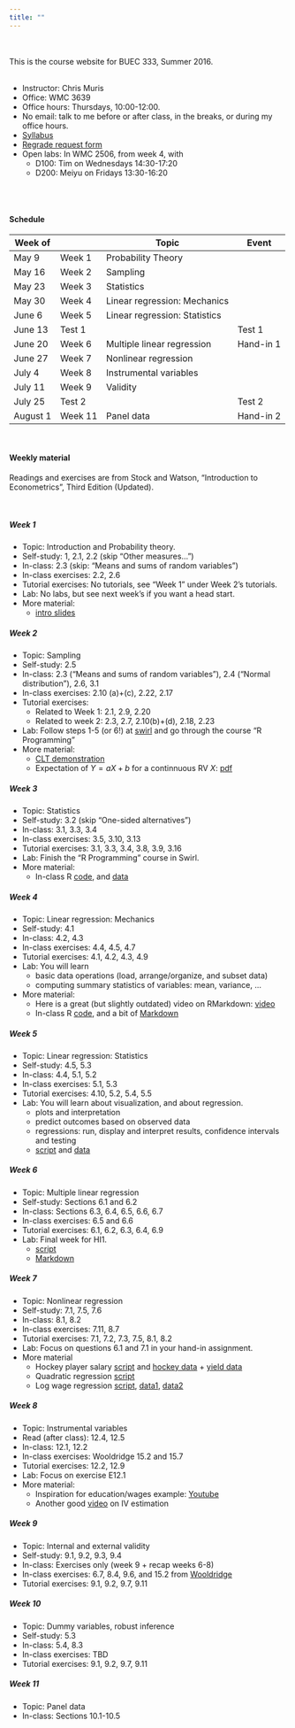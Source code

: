 ```yaml
---
title: ""
---
```


<br>
<br>
This is the course website for BUEC 333, Summer 2016. 
<br>
<br>

* Instructor: Chris Muris
* Office: WMC 3639
* Office hours: Thursdays, 10:00-12:00.
* No email: talk to me before or after class, in the breaks, or during my office hours.
* [Syllabus](./admin/Syllabus-BUEC333-Summer2016.pdf)
* [Regrade request form](./admin/regradingForm.pdf)
* Open labs: In WMC 2506, from week 4, with
    - D100: Tim on Wednesdays 14:30-17:20
    - D200: Meiyu on Fridays 13:30-16:20
   
<br>
<br>

#### Schedule

| Week of  |         | Topic                          | Event     |
|----------|---------|--------------------------------|-----------|
| May 9    | Week 1  | Probability Theory             |           |
| May 16   | Week 2  | Sampling                       |           |
| May 23   | Week 3  | Statistics                     |           |
| May 30   | Week 4  | Linear regression: Mechanics   |           |
| June 6   | Week 5  | Linear regression: Statistics  |           |
| June 13  | Test 1  |                                | Test 1    |
| June 20  | Week 6  | Multiple linear regression     | Hand-in 1 |
| June 27  | Week 7  | Nonlinear regression |           |
| July 4   | Week 8  | Instrumental variables      |           |
| July 11  | Week 9  | Validity          |           |
| July 25  | Test 2  |                                | Test 2    |
| August 1 | Week 11 | Panel data | Hand-in 2 |

<br>

#### Weekly material {.tabset .tabset-pills}

Readings and exercises are from Stock and Watson, "Introduction to Econometrics", Third Edition (Updated).

<br>

##### Week 1

* Topic: Introduction and Probability theory.
* Self-study: 1, 2.1, 2.2 (skip "Other measures...")
* In-class: 2.3 (skip: "Means and sums of random variables")
* In-class exercises: 2.2, 2.6
* Tutorial exercises: No tutorials, see "Week 1" under Week 2's tutorials.
* Lab: No labs, but see next week's if you want a head start.
* More material:
    - [intro slides](./slides/week1-intro.pdf)

##### Week 2

* Topic: Sampling
* Self-study: 2.5
* In-class: 2.3 ("Means and sums of random variables"), 2.4 ("Normal distribution"), 2.6, 3.1
* In-class exercises: 2.10 (a)+(c), 2.22, 2.17
* Tutorial exercises: 
    - Related to Week 1: 2.1, 2.9, 2.20
    - Related to week 2: 2.3, 2.7, 2.10(b)+(d), 2.18, 2.23
* Lab: Follow steps 1-5 (or 6!) at [swirl](http://swirlstats.com/students.html) and go through the course "R Programming"
* More material:
    - [CLT demonstration](http://blog.vctr.me/posts/central-limit-theorem.html)
    - Expectation of $Y=aX+b$ for a continnuous RV $X$: [pdf](./notes/expectation-of-a-linear-transformation-of-a-continuous-random-variable.pdf)

##### Week 3

* Topic: Statistics
* Self-study: 3.2 (skip "One-sided alternatives")
* In-class: 3.1, 3.3, 3.4
* In-class exercises: 3.5, 3.10, 3.13
* Tutorial exercises: 3.1, 3.3, 3.4, 3.8, 3.9, 3.16
* Lab: Finish the "R Programming" course in Swirl. 
* More material:
    - In-class R [code](./code/week3-STAR.R), and [data](./code/testscores_california_1999.csv)

##### Week 4

* Topic: Linear regression: Mechanics
* Self-study: 4.1
* In-class: 4.2, 4.3
* In-class exercises: 4.4, 4.5, 4.7
* Tutorial exercises: 4.1, 4.2, 4.3, 4.9
* Lab: You will learn 
    - basic data operations (load, arrange/organize, and subset data)
    - computing summary statistics of variables: mean, variance, ...
* More material:
    - Here is a great (but slightly outdated) video on RMarkdown: [video](https://youtu.be/-apyD5f9nwg)
    - In-class R [code](./code/week4-STAR-reg.R), and a bit of [Markdown](./code/week4-RMarkdown.Rmd)


##### Week 5

* Topic: Linear regression: Statistics
* Self-study: 4.5, 5.3
* In-class: 4.4, 5.1, 5.2
* In-class exercises: 5.1, 5.3
* Tutorial exercises: 4.10, 5.2, 5.4, 5.5
* Lab: You will learn about visualization, and about regression. 
    - plots and interpretation
    - predict outcomes based on observed data
    - regressions: run, display and interpret results, confidence intervals and testing
    - [script](./labfiles/BasicExercises2.R) and [data](./labfiles/testdata.csv)


##### Week 6

* Topic: Multiple linear regression
* Self-study: Sections 6.1 and 6.2
* In-class: Sections 6.3, 6.4, 6.5, 6.6, 6.7
* In-class exercises: 6.5 and 6.6
* Tutorial exercises: 6.1, 6.2, 6.3, 6.4, 6.9
* Lab: Final week for HI1.
    - [script](./labfiles/week5/script.R)
    - [Markdown](./labfiles/week5/Test.Rmd)

##### Week 7

* Topic: Nonlinear regression
* Self-study: 7.1, 7.5, 7.6
* In-class: 8.1, 8.2
* In-class exercises: 7.11, 8.7
* Tutorial exercises: 7.1, 7.2, 7.3, 7.5, 8.1, 8.2 
* Lab: Focus on questions 6.1 and 7.1 in your hand-in assignment.
* More material
    - Hockey player salary [script](./code/week7-1-hockey.R) and [hockey data](./code/NHL1998-99.csv) + [yield data](./code/yield.txt)
    - Quadratic regression [script](./code/week7-2-nonlinear-yield.R)
    - Log wage regression [script](./code/week7-3-logs.R), [data1](./code/WAGE1.DTA), [data2](./code/WAGE2.DTA)

##### Week 8

* Topic: Instrumental variables
* Read (after class): 12.4, 12.5
* In-class: 12.1, 12.2
* In-class exercises: Wooldridge 15.2 and 15.7 
* Tutorial exercises: 12.2, 12.9
* Lab: Focus on exercise E12.1
* More material:
    - Inspiration for education/wages example: [Youtube](https://www.youtube.com/watch?v=FQ3d2syNfYI)
    - Another good [video](https://www.youtube.com/watch?v=NLgB2WGGKUw) on IV estimation

##### Week 9

* Topic: Internal and external validity
* Self-study: 9.1, 9.2, 9.3, 9.4
* In-class: Exercises only (week 9 + recap weeks 6-8)
* In-class exercises: 6.7, 8.4, 9.6, and 15.2 from [Wooldridge](https://www.amazon.com/Introductory-Econometrics-Modern-Approach-Economics/dp/1111531048)
* Tutorial exercises: 9.1, 9.2, 9.7, 9.11

##### Week 10

* Topic: Dummy variables, robust inference
* Self-study: 5.3
* In-class: 5.4, 8.3
* In-class exercises: TBD
* Tutorial exercises: 9.1, 9.2, 9.7, 9.11

##### Week 11

* Topic: Panel data
* In-class: Sections 10.1-10.5

